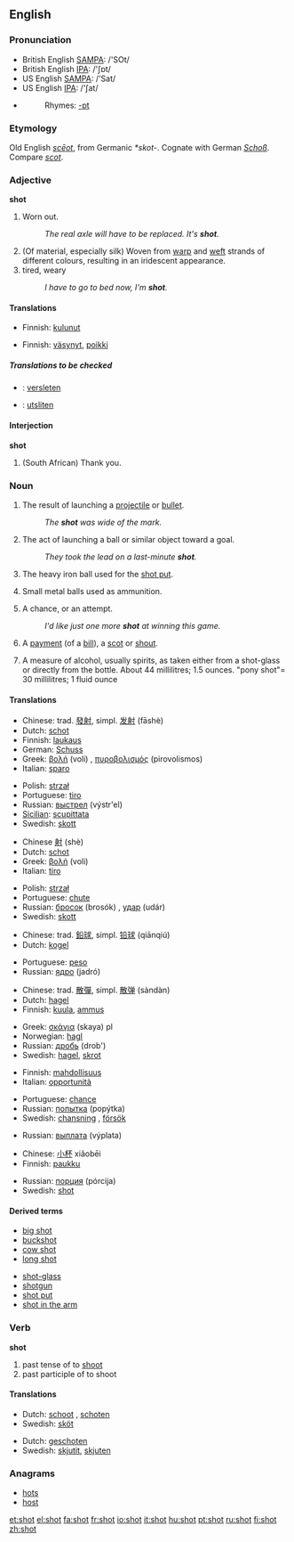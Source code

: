 ==English==

{{rank|shown|escape|Mr|926|shot|warm|sufficient|conduct}}

===Pronunciation===
*British English [[w:SAMPA|SAMPA]]: /'SOt/
*British English [[w:IPA|IPA]]: /'ʃɒt/
*US English [[w:SAMPA|SAMPA]]: /'Sat/
*US English [[w:IPA|IPA]]: /'ʃat/
*{{audio|en-us-shot.ogg|Audio (US)}}
*:Rhymes: [[Rhymes:English:-ɒt|-ɒt]]

===Etymology===
Old English ''[[sceot|scēot]]'', from Germanic ''*skot-''.  Cognate with German ''[[Schoß]]''.  Compare ''[[scot]]''.

===Adjective===
'''shot'''

# {{colloquial}} Worn out.
#: ''The real axle will have to be replaced.  It's '''shot'''.''
# (Of material, especially silk) Woven from [[warp]] and [[weft]] strands of different colours, resulting in an iridescent appearance.
# tired, weary
#: ''I have to go to bed now, I'm '''shot'''.''

====Translations====
{{trans-top|Worn out}}
*Finnish: [[kulunut]]
{{trans-mid}}
{{trans-bottom}}

{{trans-top|Woven from warp and weft strands of different colours, resulting in an iridescent appearance}}
{{trans-mid}}
{{trans-bottom}}

{{trans-top|tired, weary}}
*Finnish: [[väsynyt]], [[poikki]]
{{trans-mid}}
{{trans-bottom}}

=====Translations to be checked=====
{{checktrans}}
{{top}}
*{{ttbc|Dutch}}: [[versleten]]
{{mid}}
*{{ttbc|Swedish}}: [[utsliten]]
{{bottom}}

====Interjection====
'''shot'''

# {{colloquial}} (South African) Thank you.

===Noun===
{{en-noun}}

# The result of launching a [[projectile]] or [[bullet]].
#: ''The '''shot''' was wide of the mark.''
# {{sports}} The act of launching a ball or similar object toward a goal.
#: ''They took the lead on a last-minute '''shot'''.''
# The heavy iron ball used for the [[shot put]].
# {{uncountable}} Small metal balls used as ammunition.
# A chance, or an attempt.
#: ''I'd like just one more '''shot''' at winning this game.''
# {{finance}} A [[payment]] (of a [[bill]]), a [[scot]] or [[shout]].
# A measure of alcohol, usually spirits, as taken either from a shot-glass or directly from the bottle.  About 44 millilitres; 1.5 ounces.  "pony shot"= 30 millilitres; 1 fluid ounce

====Translations====
{{trans-top|launching of a projectile}}
*Chinese: trad. [[發射]], simpl. [[发射]] (fāshè)
*Dutch: [[schot]] {{n}}
*Finnish: [[laukaus]]
*German: [[Schuss]]
*Greek: [[βολή]] (voli) {{f}}, [[πυροβολισμός]] (pirovolismos) {{m}}
*Italian: [[sparo]] {{m}}
{{trans-mid}}
*Polish: [[strzał]] {{m}}
*Portuguese: [[tiro]] {{m}}
*Russian: [[выстрел]] (výstr'el) {{m}}
*[[Sicilian]]: [[scupittata]] {{f}}
*Swedish: [[skott]] {{n}}
{{trans-bottom}}

{{trans-top|launching of a ball or similar object toward a goal}}
*Chinese [[射]] (shè)
*Dutch: [[schot]] {{n}}
*Greek: [[βολή]] (voli) {{f}}
*Italian: [[tiro]] {{m}}
{{trans-mid}}
*Polish: [[strzał]] {{m}}
*Portuguese: [[chute]] {{m}}
*Russian: [[бросок]] (brosók) {{m}}, [[удар]] (udár) {{m}}
*Swedish: [[skott]] {{n}}
{{trans-bottom}}

{{trans-top|heavy iron ball used for the shot put}}
*Chinese: trad. [[鉛球]], simpl. [[铅球]] (qiānqiú)
*Dutch: [[kogel]] {{m}}
{{trans-mid}}
*Portuguese: [[peso]] {{m}}
*Russian: [[ядро]] (jadró) {{n}}
{{trans-bottom}}

{{trans-top|small metal balls used as ammunition}}
*Chinese: trad. [[散彈]], simpl. [[散弹]] (sàndàn)
*Dutch: [[hagel]] {{m}}
*Finnish: [[kuula]], [[ammus]]
{{trans-mid}}
*Greek: [[σκάγια]] (skaya) {{n}} pl
*Norwegian: [[hagl]] {{n}}
*Russian: [[дробь]] (drob') {{f}}
*Swedish: [[hagel]], [[skrot]]
{{trans-bottom}}

{{trans-top|a chance}}
*Finnish: [[mahdollisuus]]
*Italian: [[opportunità]] {{f}}
{{trans-mid}}
*Portuguese: [[chance]] {{f}}
*Russian: [[попытка]] (popýtka) {{f}}
*Swedish: [[chansning]] {{c}}, [[försök]] {{n}}
{{trans-bottom}}

{{trans-top|payment (of a bill), scot or shout}}
{{trans-mid}}
*Russian: [[выплата]] (výplata) {{f}}
{{trans-bottom}}

{{trans-top|measure of alcohol}}
*Chinese: [[小杯]] xiǎobēi
*Finnish: [[paukku]]
{{trans-mid}}
*Russian: [[порция]] (pórcija) {{f}}
*Swedish: [[shot#Swedish|shot]] {{c}}
{{trans-bottom}}

====Derived terms====
{{top}}
*[[big shot]]
*[[buckshot]]
*[[cow shot]]
*[[long shot]]
{{mid}}
*[[shot-glass]]
*[[shotgun]]
*[[shot put]]
*[[shot in the arm]]
{{bottom}}

===Verb===
'''shot'''

# past tense of to [[shoot]]
# past participle of to shoot

====Translations====
{{trans-top|past tense}}
*Dutch: [[schoot]] {{s}}, [[schoten]] {{p}}
*Swedish: [[sköt]]
{{trans-bottom}}

{{trans-top|past participle}}
*Dutch: [[geschoten]]
*Swedish: [[skjutit]], [[skjuten]]
{{trans-bottom}}

===Anagrams===
*[[hots]]
*[[host]]

[[et:shot]]
[[el:shot]]
[[fa:shot]]
[[fr:shot]]
[[io:shot]]
[[it:shot]]
[[hu:shot]]
[[pt:shot]]
[[ru:shot]]
[[fi:shot]]
[[zh:shot]]
